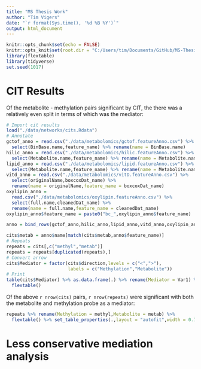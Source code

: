 ```yaml
---
title: "MS Thesis Work"
author: "Tim Vigers"
date: "`r format(Sys.time(), '%d %B %Y')`"
output: html_document
---
```


```r
knitr::opts_chunk$set(echo = FALSE)
knitr::opts_knit$set(root.dir = "C:/Users/tim/Documents/GitHub/MS-Thesis")
library(flextable)
library(tidyverse)
set.seed(1017)
```

# CIT Results

Of the metabolite - methylation pairs significant by CIT, the there was a relatively even split in terms of which was the mediator:

```r
# Import cit results
load("./data/networks/cits.Rdata")
# Annotate
gctof_anno = read.csv("./data/metabolomics/gctof.featureAnno.csv") %>% 
  select(BinBase.name,feature_name) %>% rename(name = BinBase.name)
hilic_anno = read.csv("./data/metabolomics/hilic.featureAnno.csv") %>%
  select(Metabolite.name,feature_name) %>% rename(name = Metabolite.name)
lipid_anno = read.csv("./data/metabolomics/lipid.featureAnno.csv") %>%
  select(Metabolite.name,feature_name) %>% rename(name = Metabolite.name)
vitd_anno = read.csv("./data/metabolomics/vitD.featureAnno.csv") %>%
  select(originalName,boxcoxDat_name) %>% 
  rename(name = originalName,feature_name = boxcoxDat_name)
oxylipin_anno = 
  read.csv("./data/metabolomics/oxylipin.featureAnno.csv") %>%
  select(full.name,cleanedDat_name) %>% 
  rename(name = full.name,feature_name = cleanedDat_name)
oxylipin_anno$feature_name = paste0("bc_",oxylipin_anno$feature_name)

anno = bind_rows(gctof_anno,hilic_anno,lipid_anno,vitd_anno,oxylipin_anno)

cits$metab = anno$name[match(cits$metab,anno$feature_name)]
# Repeats
repeats = cits[,c("methyl","metab")]
repeats = repeats[duplicated(repeats),]
# Convert arrow
cits$Mediator = factor(cits$direction,levels = c("<",">"),
                       labels = c("Methylation","Metabolite"))
# Print
table(cits$Mediator) %>% as.data.frame(.) %>% rename(Mediator = Var1) %>%
  flextable()
```

Of the above `r nrow(cits)` pairs, `r nrow(repeats)` were significant with both the metabolite and methylation probe as a mediator:

```r
repeats %>% rename(Methylation = methyl,Metabolite = metab) %>%
  flextable() %>% set_table_properties(.,layout = "autofit",width = 0.75)
```

# Less conservative mediation analysis

```r

```
